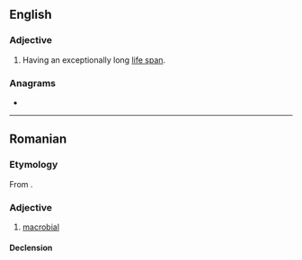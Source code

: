 {{also|Macrobian}}
==English==

===Adjective===
{{en-adj}}

# Having an exceptionally long [[life span]].

===Anagrams===
* {{anagrams|en|a=aabcimnor|carbamino}}

----

==Romanian==

===Etymology===
From {{bor|ro|fr|macrobien}}.

===Adjective===
{{ro-adj}}

# [[macrobial]]

====Declension====
{{ro-decl-adj}}